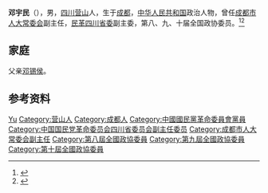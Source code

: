 '''邓宇民'''（{{bd|1940年|12月|}}），男，[[四川|四川]][[营山|营山]]人，生于[[成都|成都]]，[[中华人民共和国|中华人民共和国]]政治人物，曾任[[成都市人大常委会|成都市人大常委会]]副主任，[[民革四川省委|民革四川省委]]副主委，第八、九、十届全国政协委员。<ref>{{Cite book|title=历届全国政协委员人名辞典|author=|publisher=中国国际广播出版社|year=1996|isbn=9787507813746|location=北京|pages=}}</ref><ref>{{Cite book|title=中华人民共和国职官志|author=何虎生, 李耀东, 向常福主编|publisher=中国社会出版社|year=2003|isbn=9787800883934|location=北京|pages=}}</ref>

== 家庭 ==
父亲[[邓锡侯|邓锡侯]]。

== 参考资料 ==
{{reflist}}

{{Authority control}}
{{DEFAULTSORT:Deng邓}}
[[Category:邓姓|Yu]]
[[Category:营山人|Category:营山人]]
[[Category:成都人|Category:成都人]]
[[Category:中國國民黨革命委員會黨員|Category:中國國民黨革命委員會黨員]]
[[Category:中国国民党革命委员会四川省委员会副主任委员|Category:中国国民党革命委员会四川省委员会副主任委员]]
[[Category:成都市人大常委会副主任|Category:成都市人大常委会副主任]]
[[Category:第八屆全國政協委員|Category:第八屆全國政協委員]]
[[Category:第九屆全國政協委員|Category:第九屆全國政協委員]]
[[Category:第十屆全國政協委員|Category:第十屆全國政協委員]]

{{中国人物小作品}}